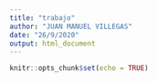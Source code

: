 ```yaml
---
title: "trabajo"
author: "JUAN MANUEL VILLEGAS"
date: "26/9/2020"
output: html_document
---
```


```r
knitr::opts_chunk$set(echo = TRUE)
```

